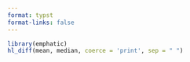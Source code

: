```yaml
---
format: typst
format-links: false
---
```

```r
library(emphatic)
hl_diff(mean, median, coerce = 'print', sep = " ")
```
